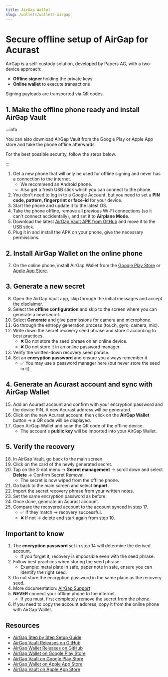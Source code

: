 ```yaml
---
title: AirGap Wallet
slug: /wallets/wallets-airgap
---
```



# Secure offline setup of AirGap for Acurast

AirGap is a self-custody solution, developed by Papers AG, with a two-device approach:

- **Offline signer** holding the private keys
- **Online wallet** to execute transactions

Signing payloads are transported via QR codes.

## 1. Make the offline phone ready and install AirGap Vault

:::info

You can also download AirGap Vault from the Google Play or Apple App store and take the phone offline afterwards.

For the best possible security, follow the steps below.

:::

1. Get a new phone that will only be used for offline signing and never has a connection to the internet.
   - We recommend an Android phone.
   - Also get a fresh USB stick which you can connect to the phone.
2. You don't need to log in to a Google Account, but you need to set a **PIN code, pattern, fingerprint or face-id** for your device.
3. Start the phone and update it to the latest OS.
4. Take the phone offline, remove all previous Wi-Fi connections (so it can't connect accidentally), and set it to **Airplane Mode**.
5. Download the latest [AirGap Vault APK from GitHub](https://github.com/airgap-it/airgap-vault/releases) and move it to the USB stick.
6. Plug it in and install the APK on your phone, give the necessary permissions.

## 2. Install AirGap Wallet on the online phone

7. On the online phone, install AirGap Wallet from the [Google Play Store](https://play.google.com/store/apps/details?id=it.airgap.wallet) or [Apple App Store](https://apps.apple.com/app/airgap-wallet/id1420996542).

## 3. Generate a new secret

8. Open the AirGap Vault app, skip through the initial messages and accept the disclaimer.
9. Select the **offline configuration** and skip to the screen where you can generate a new secret.
10. Select **Generate** and give permissions for camera and microphone.
11. Go through the entropy generation process (touch, gyro, camera, mic).
12. Write down the secret recovery seed phrase and store it according to best practices.
    - ❌ Do not store the seed phrase on an online device.
    - ❌ Do not store it in an online password manager.
13. Verify the written-down recovery seed phrase.
14. Set an **encryption password** and ensure you always remember it.
    - ✅ You may use a password manager here (but never store the seed in it).

## 4. Generate an Acurast account and sync with AirGap Wallet

15. Add an Acurast account and confirm with your encryption password and the device PIN. A new Acurast address will be generated.
16. Click on the new Acurast account, then click on the **AirGap Wallet** button → a QR code will be displayed.
17. Open AirGap Wallet and scan the QR code of the offline device.
    - The account's **public key** will be imported into your AirGap Wallet.

## 5. Verify the recovery

18. In AirGap Vault, go back to the main screen.
19. Click on the card of the newly generated secret.
20. Tap on the 3-dot menu → **Secret management** → scroll down and select **Delete** → Confirm Secret Removal.
    - The secret is now wiped from the offline phone.
21. Go back to the main screen and select **Import**.
22. Import the secret recovery phrase from your written notes.
23. Set the same encryption password as before.
24. Once done, generate an Acurast account.
25. Compare the recovered account to the account synced in step 17.
    - ✅ If they match → recovery successful.
    - ❌ If not → delete and start again from step 10.

## Important to know

1. The **encryption password** set in step 14 will determine the derived account.
   - If you forget it, recovery is impossible even with the seed phrase.
2. Follow best practices when storing the seed phrase:
   - Example: metal plate in safe, paper note in safe, ensure you can identify the right seed.
3. Do not store the encryption password in the same place as the recovery seed.
4. More documentation: [AirGap Support](https://support.airgap.it/)
5. **NEVER** connect your offline phone to the internet.
   - If you must, first completely remove the secret from the phone.
6. If you need to copy the account address, copy it from the online phone with AirGap Wallet.

## Resources

- [AirGap Step by Step Setup Guide](https://support.airgap.it/guides/step-by-step-guide/)
- [AirGap Vault Releases on GitHub](https://github.com/airgap-it/airgap-vault/releases)
- [AirGap Wallet Releases on GitHub](https://github.com/airgap-it/airgap-wallet/releases)
- [AirGap Wallet on Google Play Store](https://play.google.com/store/apps/details?id=it.airgap.wallet)
- [AirGap Vault on Google Play Store](https://play.google.com/store/apps/details?id=it.airgap.vault)
- [AirGap Wallet on Apple App Store](https://apps.apple.com/app/airgap-wallet/id1420996542)
- [AirGap Vault on Apple App Store](https://apps.apple.com/app/airgap-vault/id1417126841)

